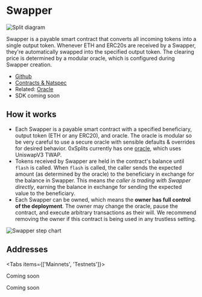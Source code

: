 
# Swapper

![Split diagram](./img/swapper_diagram.png)

Swapper is a payable smart contract that converts all incoming tokens into a
single output token. Whenever ETH and ERC20s are received by a Swapper, they're
automatically swapped into the specified output token. The clearing price is
determined by a modular oracle, which is configured during Swapper creation.

- [Github](https://github.com/0xSplits/splits-swapper)
- [Contracts & Natspec](https://github.com/0xSplits/splits-swapper/tree/main/src)
- Related: [Oracle]()
- SDK coming soon

## How it works

- Each Swapper is a payable smart contract with a specified beneficiary, output
  token (ETH or any ERC20), and oracle. The oracle is modular so be very careful
  to use a secure oracle with sensible defaults & overrides for desired
  behavior. 0xSplits currently has one [oracle](), which uses UniswapV3 TWAP.
- Tokens received by Swapper are held in the contract's balance until `flash` is
  called. When `flash` is called, the caller sends the expected amount (as
  determined by the oracle) to the beneficiary in exchange for the balance in
  Swapper. This means _the caller is trading with Swapper directly_, earning the
  balance in exchange for sending the expected value to the beneficiary.
- Each Swapper can be owned, which means the **owner has full control of the
  deployment**. The owner may change the oracle, pause the contract, and execute
  arbitrary transactions as their will. We recommend removing the owner if this
  contract is being used in any trustless setting.

![Swapper step chart](./img/swapper_steps.png)

## Addresses

<Tabs items={['Mainnets', 'Testnets']}>

<Tab>

Coming soon

</Tab>

<Tab>

Coming soon

</Tab>

</Tabs>
